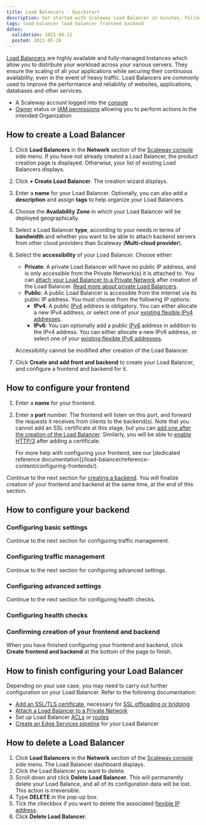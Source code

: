 ```yaml
---
title: Load Balancers - Quickstart
description: Get started with Scaleway Load Balancer in minutes. Follow this quickstart guide to set up, configure, and optimize traffic distribution for your applications.
tags: load-balancer load balancer frontend backend
dates:
  validation: 2025-06-11
  posted: 2021-05-26
---
```




[Load Balancers](https://www.scaleway.com/en/load-balancer/) are highly available and fully-managed Instances which allow you to distribute your workload across your various servers. They ensure the scaling of all your applications while securing their continuous availability, even in the event of heavy traffic. Load Balancers are commonly used to improve the performance and reliability of websites, applications, databases and other services.

<Requirements />

- A Scaleway account logged into the [console](https://console.scaleway.com)
- [Owner](/iam/concepts/#owner) status or [IAM permissions](/iam/concepts/#permission) allowing you to perform actions in the intended Organization

## How to create a Load Balancer

1. Click **Load Balancers** in the **Network** section of the [Scaleway console](https://console.scaleway.com) side menu. If you have not already created a Load Balancer, the product creation page is displayed. Otherwise, your list of existing Load Balancers displays.

2. Click **+ Create Load Balancer**. The creation wizard displays.

3. Enter a **name** for your Load Balancer. Optionally, you can also add a **description** and assign **tags** to help organize your Load Balancers.

4. Choose the **Availability Zone** in which your Load Balancer will be deployed geographically.

5. Select a Load Balancer **type**, according to your needs in terms of **bandwidth** and whether you want to be able to attach backend servers from other cloud providers than Scaleway (**Multi-cloud provider**).

6. Select the **accessibility** of your Load Balancer. Choose either:
    - **Private**: A private Load Balancer will have no public IP address, and is only accessible from the Private Network(s) it is attached to. You can [attach your Load Balancer to a Private Network](/load-balancer/how-to/use-with-private-network/) after creation of the Load Balancer. [Read more about private Load Balancers](/load-balancer/reference-content/public-private-accessibility/#private-load-balancers).
    - **Public**: A public Load Balancer is accessible from the internet via its public IP address. You must choose from the following IP options:
        - **IPv4**: A public [IPv4](/load-balancer/concepts/#ipv4) address is obligatory. You can either allocate a new IPv4 address, or select one of your [existing flexible IPv4 addresses](/load-balancer/how-to/create-manage-flex-ips/).
        - **IPv6**: You can optionally add a public [IPv6](/load-balancer/concepts/#ipv6) address in addition to the IPv4 address. You can either allocate a new IPv6 address, or select one of your [existing flexible IPv6 addresses](/load-balancer/how-to/create-manage-flex-ips/).

    Accessibility cannot be modified after creation of the Load Balancer.

7. Click **Create and add front and backend** to create your Load Balancer, and configure a frontend and backend for it.

## How to configure your frontend

<Lightbox image={image} alt="" />

1. Enter a **name** for your frontend.

2. Enter a **port** number. The frontend will listen on this port, and forward the requests it receives from clients to the backend(s). Note that you cannot add an SSL certificate at this stage, but you can [add one after the creation of the Load Balancer](/load-balancer/how-to/add-certificate/). Similarly, you will be able to [enable HTTP/3](/load-balancer/reference-content/http2-http3/#configuring-your-load-balancer-for-http3) after adding a certificate.

    <Message type="tip">
      For more help with configuring your frontend, see our [dedicated reference documentation](/load-balancer/reference-content/configuring-frontends/).
    </Message>

Continue to the next section for [creating a backend](#how-to-configure-your-backend). You will finalize creation of your frontend and backend at the same time, at the end of this section.

## How to configure your backend

### Configuring basic settings

<LbCreateBackend1Basic />

Continue to the next section for configuring traffic management.

### Configuring traffic management

<LbCreateBackend2TrafficMgnt />

Continue to the next section for configuring advanced settings.

### Configuring advanced settings

<LbCreateBackend3AdvancedSettings />

Continue to the next section for configuring health checks.

### Configuring health checks

<LbCreateBackend4Healthcheck />

### Confirming creation of your frontend and backend

When you have finished configuring your frontend and backend, click **Create frontend and backend** at the bottom of the page to finish.

## How to finish configuring your Load Balancer

Depending on your use case, you may need to carry out further configuration on your Load Balancer. Refer to the following documentation:

- [Add an SSL/TLS certificate](/load-balancer/how-to/add-certificate/), necessary for [SSL offloading or bridging](/load-balancer/reference-content/ssl-bridging-offloading-passthrough/)
- [Attach a Load Balancer to a Private Network](/load-balancer/how-to/use-with-private-network/)
- Set up Load Balancer [ACLs](/load-balancer/how-to/create-manage-acls/) or [routes](/load-balancer/how-to/create-manage-routes/)
- [Create an Edge Services pipeline](/load-balancer/how-to/use-edge-services/) for your Load Balancer

## How to delete a Load Balancer

1. Click **Load Balancers** in the **Network** section of the [Scaleway console](https://console.scaleway.com) side menu. The Load Balancer dashboard displays.
2. Click the Load Balancer you want to delete.
3. Scroll down and click **Delete Load Balancer**.
    <Message type="important">
      This will permanently delete your Load Balance, and all of its configuration data will be lost. This action is irreversible.
    </Message>
4. Type **DELETE** in the pop-up box.
5. Tick the checkbox if you want to delete the associated [flexible IP address](/load-balancer/how-to/create-manage-flex-ips/).
6. Click **Delete Load Balancer**.